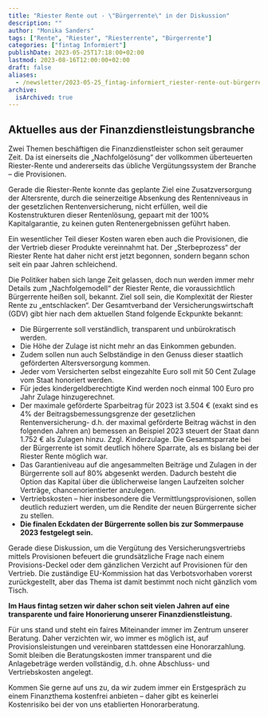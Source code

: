 ```yaml
---
title: "Riester Rente out - \"Bürgerrente\" in der Diskussion"
description: ""
author: "Monika Sanders"
tags: ["Rente", "Riester", "Riesterrente", "Bürgerrente"]
categories: ["fintag Informiert"]
publishDate: 2023-05-25T17:18:00+02:00
lastmod: 2023-08-16T12:00:00+02:00
draft: false
aliases:
  - /newsletter/2023-05-25_fintag-informiert_riester-rente-out-bürgerrente-in-der-diskussion/
archive:
  isArchived: true
---
```


## Aktuelles aus der Finanzdienstleistungsbranche

Zwei Themen beschäftigen die Finanzdienstleister schon seit geraumer Zeit. Da ist einerseits die „Nachfolgelösung“
der vollkommen überteuerten Riester-Rente und andererseits das übliche Vergütungssystem der Branche – die Provisionen.

Gerade die Riester-Rente konnte das geplante Ziel eine Zusatzversorgung der Altersrente, durch die seinerzeitige
Absenkung des Rentenniveaus in der gesetzlichen Rentenversicherung, nicht erfüllen, weil die Kostenstrukturen
dieser Rentenlösung, gepaart mit der 100% Kapitalgarantie, zu keinen guten Rentenergebnissen geführt haben.

Ein wesentlicher Teil dieser Kosten waren eben auch die Provisionen, die der Vertrieb dieser Produkte vereinnahmt
hat. Der „Sterbeprozess“ der Riester Rente hat daher nicht erst jetzt begonnen, sondern begann schon seit ein
paar Jahren schleichend.

Die Politiker haben sich lange Zeit gelassen, doch nun werden immer mehr Details zum „Nachfolgemodell“ der
Riester Rente, die voraussichtlich Bürgerrente heißen soll, bekannt.  Ziel soll sein, die Komplexität der
Riester Rente zu „entschlacken“. Der Gesamtverband der Versicherungswirtschaft (GDV) gibt hier nach dem
aktuellen Stand folgende Eckpunkte bekannt:

- Die Bürgerrente soll verständlich, transparent und unbürokratisch werden.
- Die Höhe der Zulage ist nicht mehr an das Einkommen gebunden.
- Zudem sollen nun auch Selbständige in den Genuss dieser staatlich geförderten Altersversorgung kommen.
- Jeder vom Versicherten selbst eingezahlte Euro soll mit 50 Cent Zulage vom Staat honoriert werden.
- Für jedes kindergeldberechtigte Kind werden noch einmal 100 Euro pro Jahr Zulage hinzugerechnet.
- Der maximale geförderte Sparbeitrag für 2023 ist 3.504 € (exakt sind es 4% der Beitragsbemessungsgrenze der
gesetzlichen Rentenversicherung- d.h. der maximal geförderte Beitrag wächst in den folgenden Jahren an) bemessen
an Beispiel 2023 steuert der Staat dann 1.752 € als Zulagen hinzu. Zzgl. Kinderzulage. Die Gesamtsparrate bei der
Bürgerrente ist somit deutlich höhere Sparrate, als es bislang bei der Riester Rente möglich war.
- Das Garantieniveau auf die angesammelten Beiträge und Zulagen in der Bürgerrente soll auf 80% abgesenkt werden.
Dadurch besteht die Option das Kapital über die üblicherweise langen Laufzeiten solcher Verträge, chancenorientierter
anzulegen.
- Vertriebskosten – hier insbesondere die Vermittlungsprovisionen, sollen deutlich reduziert werden, um die
Rendite der neuen Bürgerrente sicher zu stellen.
- **Die finalen Eckdaten der Bürgerrente sollen bis zur Sommerpause 2023 festgelegt sein.**

Gerade diese Diskussion, um die Vergütung des Versicherungsvertriebs mittels Provisionen befeuert die
grundsätzliche Frage nach einem Provisions-Deckel oder dem gänzlichen Verzicht auf Provisionen für den
Vertrieb. Die zuständige EU-Kommission hat das Verbotsvorhaben vorerst zurückgestellt, aber das Thema ist
damit bestimmt noch nicht gänzlich vom Tisch.

**Im Haus fintag setzen wir daher schon seit vielen Jahren auf eine transparente und faire Honorierung
unserer Finanzdienstleistung.**

Für uns stand und steht ein faires Miteinander immer im Zentrum unserer Beratung. Daher verzichten wir, wo
immer es möglich ist, auf Provisionsleistungen und vereinbaren stattdessen eine Honorarzahlung. Somit bleiben
die Beratungskosten immer transparent und die Anlagebeträge werden vollständig, d.h. ohne Abschluss- und
Vertriebskosten angelegt.

Kommen Sie gerne auf uns zu, da wir zudem immer ein Erstgespräch zu einem Finanzthema kostenfrei anbieten –
daher gibt es keinerlei Kostenrisiko bei der von uns etablierten Honorarberatung.

<ContactBox />